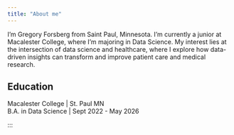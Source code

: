 ```yaml
---
title: "About me"
---
```


:::{#intro-heading}

I'm Gregory Forsberg from Saint Paul, Minnesota. I'm currently a junior at Macalester College, where I'm majoring in Data Science. My interest lies at the intersection of data science and healthcare, where I explore how data-driven insights can transform and improve patient care and medical research.
 
:::

## Education

Macalester College | St. Paul MN <br>
B.A. in Data Science | Sept 2022 - May 2026

:::

